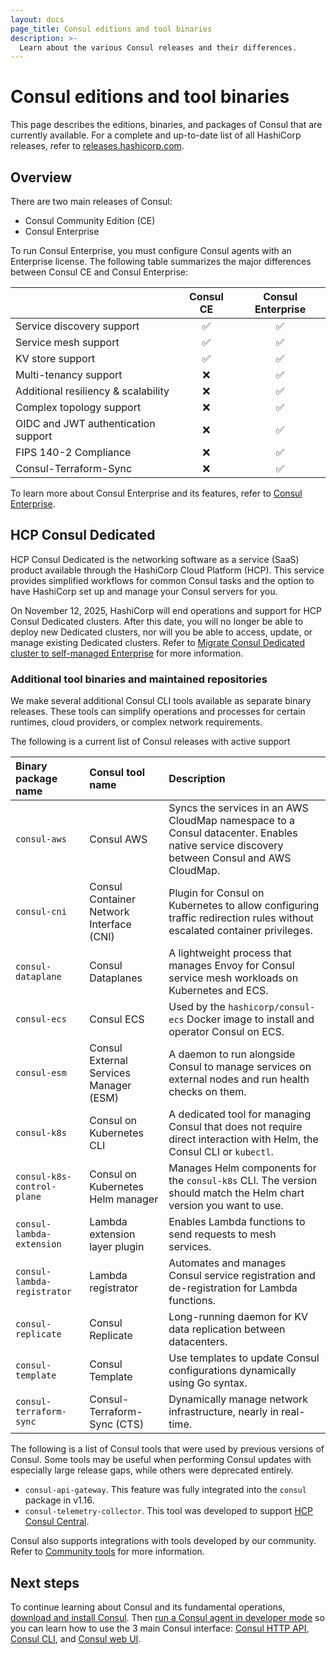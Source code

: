 ```yaml
---
layout: docs
page_title: Consul editions and tool binaries
description: >-
  Learn about the various Consul releases and their differences.
---
```


# Consul editions and tool binaries

This page describes the editions, binaries, and packages of Consul that are currently available. For a complete and up-to-date list of all HashiCorp releases, refer to [releases.hashicorp.com](https://releases.hashicorp.com/).

## Overview

There are two main releases of Consul:

- Consul Community Edition (CE)
- Consul Enterprise

To run Consul Enterprise, you must configure Consul agents with an Enterprise license. The following table summarizes the major differences between Consul CE and Consul Enterprise:

|                                     | Consul CE | Consul Enterprise |
| :---------------------------------- | :-------: | :---------------: |
| Service discovery support           | &#9989;   | &#9989;           |
| Service mesh support                | &#9989;   | &#9989;           |
| KV store support                    | &#9989;   | &#9989;           |
| Multi-tenancy support               | &#10060;  | &#9989;           |
| Additional resiliency & scalability | &#10060;  | &#9989;           |
| Complex topology support            | &#10060;  | &#9989;           |
| OIDC and JWT authentication support | &#10060;  | &#9989;           |
| FIPS 140-2 Compliance               | &#10060;  | &#9989;           |
| Consul-Terraform-Sync               | &#10060;  | &#9989;           |

To learn more about Consul Enterprise and its features, refer to [Consul Enterprise](/consul/docs/enterprise).

## HCP Consul Dedicated

HCP Consul Dedicated is the networking software as a service (SaaS) product available through the HashiCorp Cloud Platform (HCP). This service provides simplified workflows for common Consul tasks and the option to have HashiCorp set up and manage your Consul servers for you.

On November 12, 2025, HashiCorp will end operations and support for HCP Consul Dedicated clusters. After this date, you will no longer be able to deploy new Dedicated clusters, nor will you be able to access, update, or manage existing Dedicated clusters. Refer to [Migrate Consul Dedicated cluster to self-managed Enterprise](/hcp/docs/consul/migrate) for more information.

### Additional tool binaries and maintained repositories

We make several additional Consul CLI tools available as separate binary releases. These tools can simplify operations and processes for certain runtimes, cloud providers, or complex network requirements.

The following is a current list of Consul releases with active support

| Binary package name         | Consul tool name                         | Description                                                                                                                               |
| :-------------------------- | :--------------------------------------- | :---------------------------------------------------------------------------------------------------------------------------------------- |
| `consul-aws`                | Consul AWS                               | Syncs the services in an AWS CloudMap namespace to a Consul datacenter. Enables native service discovery between Consul and AWS CloudMap. |
| `consul-cni`                | Consul Container Network Interface (CNI) | Plugin for Consul on Kubernetes to allow configuring traffic redirection rules without escalated container privileges.                    |
| `consul-dataplane`          | Consul Dataplanes                        | A lightweight process that manages Envoy for Consul service mesh workloads on Kubernetes and ECS.                                         |
| `consul-ecs`                | Consul ECS                               | Used by the `hashicorp/consul-ecs` Docker image to install and operator Consul on ECS.                                                    |
| `consul-esm`                | Consul External Services Manager (ESM)   | A daemon to run alongside Consul to manage services on external nodes and run health checks on them.                                      |
| `consul-k8s`                | Consul on Kubernetes CLI                 | A dedicated tool for managing Consul that does not require direct interaction with Helm, the Consul CLI or `kubectl`.                     |
| `consul-k8s-control-plane`  | Consul on Kubernetes Helm manager        | Manages Helm components for the `consul-k8s` CLI. The version should match the Helm chart version you want to use.                        |
| `consul-lambda-extension`   | Lambda extension layer plugin            | Enables Lambda functions to send requests to mesh services.                                                                               |
| `consul-lambda-registrator` | Lambda registrator                       | Automates and manages Consul service registration and de-registration for Lambda functions.                                               |
| `consul-replicate`          | Consul Replicate                         | Long-running daemon for KV data replication between datacenters.                                                                          |
| `consul-template`           | Consul Template                          | Use templates to update Consul configurations dynamically using Go syntax.                                                                |
| `consul-terraform-sync`     | Consul-Terraform-Sync (CTS)              | Dynamically manage network infrastructure, nearly in real-time.                                                                           |

The following is a list of Consul tools that were used by previous versions of Consul. Some tools may be useful when performing Consul updates with especially large release gaps, while others were deprecated entirely.

- `consul-api-gateway`. This feature was fully integrated into the `consul` package in v1.16.
- `consul-telemetry-collector`. This tool was developed to support [HCP Consul Central](/hcp/docs/consul/concepts/consul-central).

Consul also supports integrations with tools developed by our community. Refer to [Community tools](/consul/docs/integrate/consul-tools) for more information.

## Next steps

To continue learning about Consul and its fundamental operations, [download and install Consul](/consul/docs/fundamentals/install). Then [run a Consul agent in developer mode](/consul/docs/fundamentals/install/dev) so you can learn how to use the 3 main Consul interface: [Consul HTTP API](/consul/docs/fundamentals/interface/api), [Consul CLI](/consul/docs/fundamentals/interface/cli), and [Consul web UI](/consul/docs/fundamentals/interface/ui).